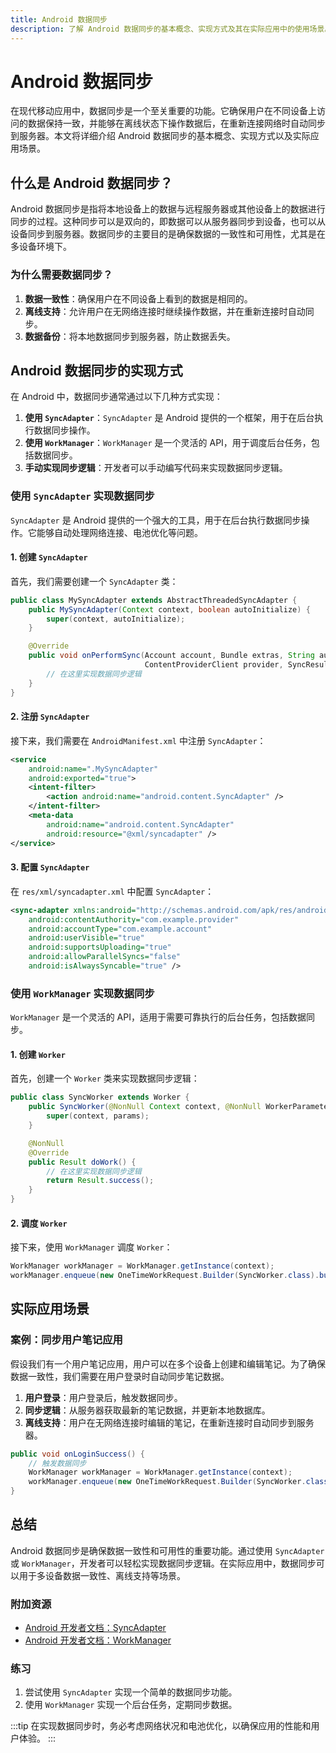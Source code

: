 ```yaml
---
title: Android 数据同步
description: 了解 Android 数据同步的基本概念、实现方式及其在实际应用中的使用场景。本文适合初学者，包含代码示例和实际案例。
---
```


# Android 数据同步

在现代移动应用中，数据同步是一个至关重要的功能。它确保用户在不同设备上访问的数据保持一致，并能够在离线状态下操作数据后，在重新连接网络时自动同步到服务器。本文将详细介绍 Android 数据同步的基本概念、实现方式以及实际应用场景。

## 什么是 Android 数据同步？

Android 数据同步是指将本地设备上的数据与远程服务器或其他设备上的数据进行同步的过程。这种同步可以是双向的，即数据可以从服务器同步到设备，也可以从设备同步到服务器。数据同步的主要目的是确保数据的一致性和可用性，尤其是在多设备环境下。

### 为什么需要数据同步？

1. **数据一致性**：确保用户在不同设备上看到的数据是相同的。
2. **离线支持**：允许用户在无网络连接时继续操作数据，并在重新连接时自动同步。
3. **数据备份**：将本地数据同步到服务器，防止数据丢失。

## Android 数据同步的实现方式

在 Android 中，数据同步通常通过以下几种方式实现：

1. **使用 `SyncAdapter`**：`SyncAdapter` 是 Android 提供的一个框架，用于在后台执行数据同步操作。
2. **使用 `WorkManager`**：`WorkManager` 是一个灵活的 API，用于调度后台任务，包括数据同步。
3. **手动实现同步逻辑**：开发者可以手动编写代码来实现数据同步逻辑。

### 使用 `SyncAdapter` 实现数据同步

`SyncAdapter` 是 Android 提供的一个强大的工具，用于在后台执行数据同步操作。它能够自动处理网络连接、电池优化等问题。

#### 1. 创建 `SyncAdapter`

首先，我们需要创建一个 `SyncAdapter` 类：

```java
public class MySyncAdapter extends AbstractThreadedSyncAdapter {
    public MySyncAdapter(Context context, boolean autoInitialize) {
        super(context, autoInitialize);
    }

    @Override
    public void onPerformSync(Account account, Bundle extras, String authority,
                              ContentProviderClient provider, SyncResult syncResult) {
        // 在这里实现数据同步逻辑
    }
}
```

#### 2. 注册 `SyncAdapter`

接下来，我们需要在 `AndroidManifest.xml` 中注册 `SyncAdapter`：

```xml
<service
    android:name=".MySyncAdapter"
    android:exported="true">
    <intent-filter>
        <action android:name="android.content.SyncAdapter" />
    </intent-filter>
    <meta-data
        android:name="android.content.SyncAdapter"
        android:resource="@xml/syncadapter" />
</service>
```

#### 3. 配置 `SyncAdapter`

在 `res/xml/syncadapter.xml` 中配置 `SyncAdapter`：

```xml
<sync-adapter xmlns:android="http://schemas.android.com/apk/res/android"
    android:contentAuthority="com.example.provider"
    android:accountType="com.example.account"
    android:userVisible="true"
    android:supportsUploading="true"
    android:allowParallelSyncs="false"
    android:isAlwaysSyncable="true" />
```

### 使用 `WorkManager` 实现数据同步

`WorkManager` 是一个灵活的 API，适用于需要可靠执行的后台任务，包括数据同步。

#### 1. 创建 `Worker`

首先，创建一个 `Worker` 类来实现数据同步逻辑：

```java
public class SyncWorker extends Worker {
    public SyncWorker(@NonNull Context context, @NonNull WorkerParameters params) {
        super(context, params);
    }

    @NonNull
    @Override
    public Result doWork() {
        // 在这里实现数据同步逻辑
        return Result.success();
    }
}
```

#### 2. 调度 `Worker`

接下来，使用 `WorkManager` 调度 `Worker`：

```java
WorkManager workManager = WorkManager.getInstance(context);
workManager.enqueue(new OneTimeWorkRequest.Builder(SyncWorker.class).build());
```

## 实际应用场景

### 案例：同步用户笔记应用

假设我们有一个用户笔记应用，用户可以在多个设备上创建和编辑笔记。为了确保数据一致性，我们需要在用户登录时自动同步笔记数据。

1. **用户登录**：用户登录后，触发数据同步。
2. **同步逻辑**：从服务器获取最新的笔记数据，并更新本地数据库。
3. **离线支持**：用户在无网络连接时编辑的笔记，在重新连接时自动同步到服务器。

```java
public void onLoginSuccess() {
    // 触发数据同步
    WorkManager workManager = WorkManager.getInstance(context);
    workManager.enqueue(new OneTimeWorkRequest.Builder(SyncWorker.class).build());
}
```

## 总结

Android 数据同步是确保数据一致性和可用性的重要功能。通过使用 `SyncAdapter` 或 `WorkManager`，开发者可以轻松实现数据同步逻辑。在实际应用中，数据同步可以用于多设备数据一致性、离线支持等场景。

### 附加资源

- [Android 开发者文档：SyncAdapter](https://developer.android.com/training/sync-adapters)
- [Android 开发者文档：WorkManager](https://developer.android.com/topic/libraries/architecture/workmanager)

### 练习

1. 尝试使用 `SyncAdapter` 实现一个简单的数据同步功能。
2. 使用 `WorkManager` 实现一个后台任务，定期同步数据。

:::tip
在实现数据同步时，务必考虑网络状况和电池优化，以确保应用的性能和用户体验。
:::